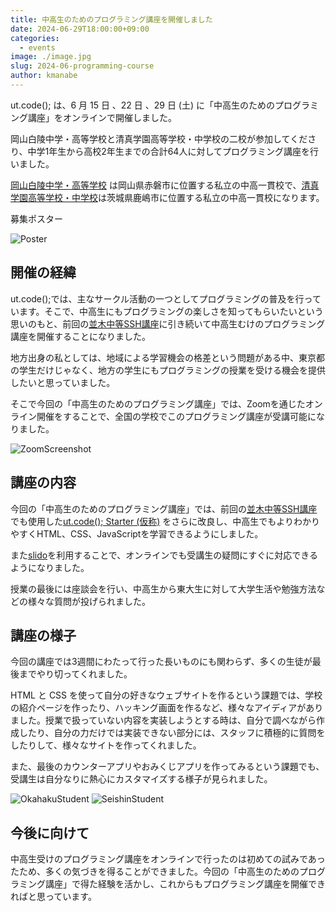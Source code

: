 ```yaml
---
title: 中高生のためのプログラミング講座を開催しました
date: 2024-06-29T18:00:00+09:00
categories:
  - events
image: ./image.jpg
slug: 2024-06-programming-course
author: kmanabe
---
```


ut.code(); は、6 月 15 日 、22 日 、29 日 (土) に「中高生のためのプログラミング講座」をオンラインで開催しました。

岡山白陵中学・高等学校と清真学園高等学校・中学校の二校が参加してくださり、中学1年生から高校2年生までの合計64人に対してプログラミング講座を行いました。

[岡山白陵中学・高等学校](https://www.okahaku.ed.jp/) は岡山県赤磐市に位置する私立の中高一貫校で、[清真学園高等学校・中学校](https://www.seishin-web.jp/)は茨城県鹿嶋市に位置する私立の中高一貫校になります。

募集ポスター

![Poster](./poster.png)

## 開催の経緯

ut.code();では、主なサークル活動の一つとしてプログラミングの普及を行っています。そこで、中高生にもプログラミングの楽しさを知ってもらいたいという思いのもと、前回の[並木中等SSH講座](https://utcode.net/articles/2024-namiki-secondary-school-ssh-seminar/)に引き続いて中高生むけのプログラミング講座を開催することになりました。

地方出身の私としては、地域による学習機会の格差という問題がある中、東京都の学生だけじゃなく、地方の学生にもプログラミングの授業を受ける機会を提供したいと思っていました。

そこで今回の「中高生のためのプログラミング講座」では、Zoomを通じたオンライン開催をすることで、全国の学校でこのプログラミング講座が受講可能になりました。

![ZoomScreenshot](./zoom-screenshot.png)

## 講座の内容

今回の「中高生のためのプログラミング講座」では、前回の[並木中等SSH講座](https://utcode.net/articles/2024-namiki-secondary-school-ssh-seminar/)でも使用した[ut.code(); Starter (仮称)](https://starter.utcode.net/) をさらに改良し、中高生でもよりわかりやすくHTML、CSS、JavaScriptを学習できるようにしました。

また[slido](https://www.slido.com/jp)を利用することで、オンラインでも受講生の疑問にすぐに対応できるようになりました。

授業の最後には座談会を行い、中高生から東大生に対して大学生活や勉強方法などの様々な質問が投げられました。

## 講座の様子

今回の講座では3週間にわたって行った長いものにも関わらず、多くの生徒が最後までやり切ってくれました。

HTML と CSS を使って自分の好きなウェブサイトを作るという課題では、学校の紹介ページを作ったり、ハッキング画面を作るなど、様々なアイディアがありました。授業で扱っていない内容を実装しようとする時は、自分で調べながら作成したり、自分の力だけでは実装できない部分には、スタッフに積極的に質問をしたりして、様々なサイトを作ってくれました。

また、最後のカウンターアプリやおみくじアプリを作ってみるという課題でも、受講生は自分なりに熱心にカスタマイズする様子が見られました。

![OkahakuStudent](./okahaku-student.jpg)
![SeishinStudent](./seishin-student.jpg)


## 今後に向けて

中高生受けのプログラミング講座をオンラインで行ったのは初めての試みであったため、多くの気づきを得ることができました。今回の「中高生のためのプログラミング講座」で得た経験を活かし、これからもプログラミング講座を開催できればと思っています。